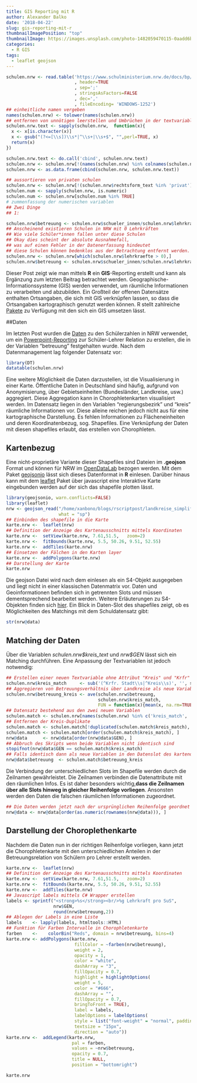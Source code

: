 ```yaml
---
title: GIS Reporting mit R
author: Alexander Balko
date: '2018-04-22'
slug: gis-reporting-mit-r
thumbnailImagePosition: "top"
thumbnailImage: https://images.unsplash.com/photo-1482059470115-0aadd6bf6834?ixlib=rb-0.3.5&s=afeb4a7e9a541ba4fad70d5a369dc1f3&auto=format&fit=crop&w=500&q=60
categories:
  - R GIS
tags:
  - leaflet geojson
---
```



```r
schulen.nrw <- read.table('https://www.schulministerium.nrw.de/docs/bp/Ministerium/Open_MSB/Open_Data/FAQ-Eckdaten/OpenData_Eckdaten.csv'
                          , header=TRUE
                          , sep=';'
                          , stringsAsFactors=FALSE
                          , dec=','
                          , fileEncoding= 'WINDOWS-1252')
## einheitliche namen vergeben
names(schulen.nrw) <- tolower(names(schulen.nrw))
## entfernen von unnötigen leerstellen und Umbrüchen in der textvariablen
schulen.nrw.text <- sapply(schulen.nrw,  function(x){
  x <- x[is.character(x)]
  x <- gsub("(?<=[\\s])\\s*|^\\s+|\\s+$", "",perl=TRUE, x)
  return(x)
})

schulen.nrw.text <- do.call('cbind', schulen.nrw.text)
schulen.nrw <- schulen.nrw[!(names(schulen.nrw) %in% colnames(schulen.nrw.text))]
schulen.nrw <- as.data.frame(cbind(schulen.nrw, schulen.nrw.text))

## aussortieren von privaten schulen
schulen.nrw <- schulen.nrw[!(schulen.nrw$rechtsform_text %in% 'privat'),]
schulen.num <- sapply(schulen.nrw, is.numeric)
schulen.num <- schulen.nrw[schulen.num %in% TRUE]
# zummenfassung der numerischen variablen
## Zwei Dinge
## 1:

schulen.nrw$betreuung <- schulen.nrw$schueler_innen/schulen.nrw$lehrkraefte
## Anscheinend existieren Schulen in NRW mit 0 Lehrkräften
## Wie viele Schüler*innen fallen unter diese Schulen
## Okay dies scheint der absolute Ausnahmefall,
## was auf einen Fehler in der Datenerfassung hindeutet
## diese Schulen können bedenklos aus der Betrachtung entfernt werden.
schulen.nrw <- schulen.nrw[which(schulen.nrw$lehrkraefte > 0),]
schulen.nrw$betreuung <- schulen.nrw$schueler_innen/schulen.nrw$lehrkraefte
```


Dieser Post zeigt wie man mittels **R** ein **GIS**-Reporting erstellt
und kann als Ergänzung zum letzten Beitrag betrachtet werden.
Geographische-Informationssysteme (GIS) werden verwendet, um räumliche Informationen zu verarbeiten und abzubilden.
Ein Großteil der offenen Datensätze enthalten Ortsangaben,
die sich mit GIS verknüpfen lassen, so dass die Ortsangaben kartographisch genutzt werden können.
R stellt zahlreiche [Pakete](https://cran.r-project.org/web/views/Spatial.html) zu
Verfügung mit den sich ein GIS umsetzen lässt.

##Daten

Im letzten Post wurden die [Daten](https://www.schulministerium.nrw.de/docs/bp/Ministerium/Open_MSB/Open_Data/FAQ-Eckdaten/OpenData_Eckdaten.csv) zu den Schülerzahlen in NRW verwendet, um ein [Powerpoint-Reporting](https://www.datascop.de/2018/03/verwendung-des-reporters-pakets/)
zur Schüler-Lehrer Relation zu erstellen, die in der Variablen "betreuung" festgehalten wurde.
Nach dem Datenmanagement lag folgender Datensatz vor:

```r
library(DT)
datatable(schulen.nrw)
```

Eine weitere Möglichkeit die Daten darzustellen, ist die Visualisierung in einer
Karte. Öffentliche Daten in Deutschland sind häufig, aufgrund von Anonymisierung, über
Gebietseinheiten (Bundesländer, Landkreise, usw.) aggregiert. Diese
Aggregation kann in Chorophletenkarten visualisiert werden. Im Datensatz
liegen in den Variablen "regierungsbezirk" und "kreis" räumliche Informationen vor.
Diese alleine reichen jedoch nicht aus für eine kartographische Darstellung.
Es fehlen Informationen zu Flächeneinheiten und deren Koordinatenbezug, sog.
Shapefiles. Eine Verknüpfung der Daten mit diesen shapefiles erlaubt, das
erstellen von Chorophleten.

## Kartenbezug
Eine nicht-proprietäre Variante dieser Shapefiles sind Dateien im **.geojson** Format und
können für NRW im [OpenDataLab](http://opendatalab.de/projects/geojson-utilities/) bezogen werden. Mit dem Paket [geojsonio](https://cran.r-project.org/web/packages/geojsonio/index.html)
lässt sich dieses Datenformat in **R** einlesen.
Darüber hinaus kann mit dem [leaflet](https://rstudio.github.io/leaflet/) Paket über javascript eine Interaktive Karte eingebunden werden auf der sich das
shapefile plotten lässt.

```r
library(geojsonio, warn.conflicts=FALSE)
library(leaflet)
nrw <- geojson_read("/home/xanbono/blogs/rscriptpost/landkreise_simplify200.geojson",
                    what = "sp")
## Einbinden des shapefile in die Karte
karte.nrw <-  leaflet(nrw) 
## Definition der Anzeige des Kartenausschnitts mittels Koordinaten
karte.nrw <-  setView(karte.nrw, 7.61,51.5,   zoom=2) 
karte.nrw <-  fitBounds(karte.nrw, 5.5, 50.26, 9.51, 52.55)
karte.nrw <-  addTiles(karte.nrw)
## Einsetzen der Fälchen in den Karten layer
karte.nrw <-  addPolygons(karte.nrw)
## Darstellung der Karte
karte.nrw
```
Die geojson Datei wird nach dem einlesen als ein S4-Objekt
ausgegeben und liegt nicht in einer klassischen Datenmatrix vor. Daten und Geoinformationen
befinden sich in getrennten Slots und müssen dementsprechend bearbeitet werden. Weitere
Erläuterungen zu  S4-Objekten finden sich [hier](https://stackoverflow.com/questions/4143611/sources-on-s4-objects-methods-and-programming-in-r). Ein Blick in Daten-Slot des shapefiles zeigt, ob es Möglichkeiten des Matchings
mit dem Schuldatensatz gibt:

```r
str(nrw@data)
```

## Matching der Daten
Über die Variablen *schulen.nrw\$kreis_text* und *nrw\$GEN* lässt sich ein Matching
durchführen. Eine Anpassung der Textvariablen ist jedoch notwendig:

```r
## Erstellen einer neuen Textvariable ohne Attribut "Kreis" und "Krfr"
schulen.nrw$kreis_match     <- sub('(^Krfr. Stadt\\s|^Kreis\\s)', '', schulen.nrw$kreis_text)
## Aggregieren von Betreuungsverhältnis über Landkreise als neue Variable
schulen.nrw$betreuung_kreis <- ave(schulen.nrw$betreuung,
                                   schulen.nrw$kreis_match,
                                   FUN = function(x){mean(x, na.rm=TRUE)})
## Datensatz bestehend aus den zwei neuen Variablen
schulen.match <- schulen.nrw[names(schulen.nrw) %in% c('kreis_match', 'betreuung_kreis')]
## Entfernen der Kreis-Duplikate
schulen.match <- schulen.match[!duplicated(schulen.match$kreis_match), ]
schulen.match <- schulen.match[order(schulen.match$kreis_match), ]
nrw@data      <- nrw@data[order(nrw@data$GEN), ]
## Abbruch des Skripts wenn beide Variablen nicht identisch sind
stopifnot(nrw@data$GEN == schulen.match$kreis_match)
## Falls identisch dann als neue Variablen in den Datenslot des kartendatensatzes hinzufügen
nrw@data$betreuung  <- schulen.match$betreuung_kreis
```
Die Verbindung der unterschiedlichen Slots im Shapefile werden durch die Zeilnamen gewährleistet.
Die Zeilnamen verbinden die Datenattribute mit den räumlichen Infos. Es ist daher besonders
wichtig,**dass die Zeilnamen über alle Slots hinweg in gleicher Reihenfolge vorliegen**.
Ansonsten werden den Daten die falschen räumlichen Informationen zugeordnet.
```r
## Die Daten werden jetzt nach der ursprünglichen Reihenfolge geordnet
nrw@data <- nrw@data[order(as.numeric(rownames(nrw@data))), ]
```

## Darstellung der Choroplethenkarte

Nachdem die Daten nun in der richtigen Reihenfolge vorliegen,
kann jetzt die Chorophletenkarte mit den
unterschiedlichen Anteilen in der Betreuungsrelation von Schülern pro
Lehrer erstellt werden.

```r
karte.nrw <-  leaflet(nrw) 
## Definition der Anzeige des Kartenausschnitts mittels Koordinaten
karte.nrw <-  setView(karte.nrw, 7.61,51.5,   zoom=2) 
karte.nrw <-  fitBounds(karte.nrw, 5.5, 50.26, 9.51, 52.55)
karte.nrw <-  addTiles(karte.nrw)
## Javascript labels mittels C# Wrapper erstellen
labels <- sprintf("<strong>%s</strong><br/>%g Lehrkraft pro SuS",
                  nrw$GEN,
                  round(nrw$betreuung,2))
## Ablegen der Labels in eine Liste
labels    <- lapply(labels, htmltools::HTML)
## Funktion für Farben Intervalle in Chorophletenkarte
farben    <-    colorBin("Reds", domain = nrw$betreuung, bins=4)
karte.nrw <- addPolygons(karte.nrw,
                          fillColor = ~farben(nrw$betreuung),
                          weight = 2,
                          opacity = 1,
                          color = "white",
                          dashArray = "3",
                          fillOpacity = 0.7,
                          highlight = highlightOptions(
                          weight = 5,
                          color = "#666",
                          dashArray = "",
                          fillOpacity = 0.7,
                          bringToFront = TRUE),
                          label = labels,
                          labelOptions = labelOptions(
                          style = list("font-weight" = "normal", padding = "3px 8px"),
                          textsize = "15px",
                          direction = "auto")) 
karte.nrw <-  addLegend(karte.nrw,
                         pal = farben,
                         values = ~nrw$betreuung,
                         opacity = 0.7,
                         title = NULL,
                         position = "bottomright")

karte.nrw
```



